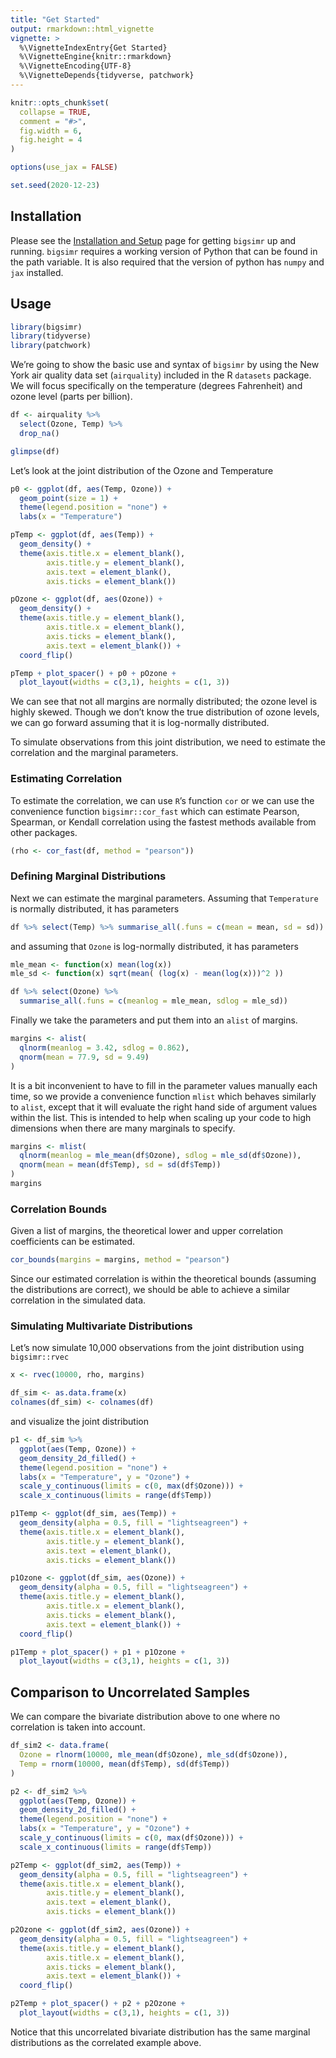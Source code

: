 ```yaml
---
title: "Get Started"
output: rmarkdown::html_vignette
vignette: >
  %\VignetteIndexEntry{Get Started}
  %\VignetteEngine{knitr::rmarkdown}
  %\VignetteEncoding{UTF-8}
  %\VignetteDepends{tidyverse, patchwork}
---
```


```r
knitr::opts_chunk$set(
  collapse = TRUE,
  comment = "#>",
  fig.width = 6,
  fig.height = 4
)

options(use_jax = FALSE)

set.seed(2020-12-23)
```

## Installation

Please see the [Installation and Setup](https://schisslergroup.github.io/bigsimr/articles/install-bigsimr.html) page for getting `bigsimr` up and running. `bigsimr` requires a working version of Python that can be found in the path variable. It is also required that the version of python has `numpy` and `jax` installed.

## Usage

```r
library(bigsimr)
library(tidyverse)
library(patchwork)
```

We're going to show the basic use and syntax of `bigsimr` by using the New York air quality data set (`airquality`) included in the R `datasets` package. We will focus specifically on the temperature (degrees Fahrenheit) and ozone level (parts per billion).

```r
df <- airquality %>%
  select(Ozone, Temp) %>%
  drop_na()

glimpse(df)
```

Let's look at the joint distribution of the Ozone and Temperature

```r
p0 <- ggplot(df, aes(Temp, Ozone)) +
  geom_point(size = 1) +
  theme(legend.position = "none") +
  labs(x = "Temperature")

pTemp <- ggplot(df, aes(Temp)) + 
  geom_density() +
  theme(axis.title.x = element_blank(),
        axis.title.y = element_blank(),
        axis.text = element_blank(),
        axis.ticks = element_blank())

pOzone <- ggplot(df, aes(Ozone)) + 
  geom_density() + 
  theme(axis.title.y = element_blank(),
        axis.title.x = element_blank(),
        axis.ticks = element_blank(),
        axis.text = element_blank()) +
  coord_flip() 

pTemp + plot_spacer() + p0 + pOzone + 
  plot_layout(widths = c(3,1), heights = c(1, 3))
```

We can see that not all margins are normally distributed; the ozone level is highly skewed. Though we don't know the true distribution of ozone levels, we can go forward assuming that it is log-normally distributed.

To simulate observations from this joint distribution, we need to estimate the correlation and the marginal parameters.

### Estimating Correlation

To estimate the correlation, we can use `R`'s function `cor` or we can use the convenience function `bigsimr::cor_fast` which can estimate Pearson, Spearman, or Kendall correlation using the fastest methods available from other packages.

```r
(rho <- cor_fast(df, method = "pearson"))
```

### Defining Marginal Distributions

Next we can estimate the marginal parameters. Assuming that `Temperature` is normally distributed, it has parameters

```r
df %>% select(Temp) %>% summarise_all(.funs = c(mean = mean, sd = sd))
```

and assuming that `Ozone` is log-normally distributed, it has parameters

```r
mle_mean <- function(x) mean(log(x))
mle_sd <- function(x) sqrt(mean( (log(x) - mean(log(x)))^2 ))

df %>% select(Ozone) %>% 
  summarise_all(.funs = c(meanlog = mle_mean, sdlog = mle_sd))
```

Finally we take the parameters and put them into an `alist` of margins.

```r
margins <- alist(
  qlnorm(meanlog = 3.42, sdlog = 0.862),
  qnorm(mean = 77.9, sd = 9.49)
)
```

It is a bit inconvenient to have to fill in the parameter values manually each time, so we provide a convenience function `mlist` which behaves similarly to `alist`, except that it will evaluate the right hand side of argument values within the list. This is intended to help when scaling up your code to high dimensions when there are many marginals to specify.

```r
margins <- mlist(
  qlnorm(meanlog = mle_mean(df$Ozone), sdlog = mle_sd(df$Ozone)),
  qnorm(mean = mean(df$Temp), sd = sd(df$Temp))
)
margins
```

### Correlation Bounds

Given a list of margins, the theoretical lower and upper correlation coefficients can be estimated.

```r
cor_bounds(margins = margins, method = "pearson")
```

Since our estimated correlation is within the theoretical bounds (assuming the distributions are correct), we should be able to achieve a similar correlation in the simulated data.

### Simulating Multivariate Distributions

Let's now simulate 10,000 observations from the joint distribution using `bigsimr::rvec`

```r
x <- rvec(10000, rho, margins)

df_sim <- as.data.frame(x)
colnames(df_sim) <- colnames(df)
```

and visualize the joint distribution

```r
p1 <- df_sim %>%
  ggplot(aes(Temp, Ozone)) +
  geom_density_2d_filled() +
  theme(legend.position = "none") +
  labs(x = "Temperature", y = "Ozone") +
  scale_y_continuous(limits = c(0, max(df$Ozone))) +
  scale_x_continuous(limits = range(df$Temp))

p1Temp <- ggplot(df_sim, aes(Temp)) + 
  geom_density(alpha = 0.5, fill = "lightseagreen") +
  theme(axis.title.x = element_blank(),
        axis.title.y = element_blank(),
        axis.text = element_blank(),
        axis.ticks = element_blank())

p1Ozone <- ggplot(df_sim, aes(Ozone)) + 
  geom_density(alpha = 0.5, fill = "lightseagreen") + 
  theme(axis.title.y = element_blank(),
        axis.title.x = element_blank(),
        axis.ticks = element_blank(),
        axis.text = element_blank()) +
  coord_flip() 

p1Temp + plot_spacer() + p1 + p1Ozone + 
  plot_layout(widths = c(3,1), heights = c(1, 3))
```

## Comparison to Uncorrelated Samples

We can compare the bivariate distribution above to one where no correlation is taken into account.

```r
df_sim2 <- data.frame(
  Ozone = rlnorm(10000, mle_mean(df$Ozone), mle_sd(df$Ozone)),
  Temp = rnorm(10000, mean(df$Temp), sd(df$Temp))
)
```

```r
p2 <- df_sim2 %>%
  ggplot(aes(Temp, Ozone)) +
  geom_density_2d_filled() +
  theme(legend.position = "none") +
  labs(x = "Temperature", y = "Ozone") +
  scale_y_continuous(limits = c(0, max(df$Ozone))) +
  scale_x_continuous(limits = range(df$Temp))

p2Temp <- ggplot(df_sim2, aes(Temp)) + 
  geom_density(alpha = 0.5, fill = "lightseagreen") +
  theme(axis.title.x = element_blank(),
        axis.title.y = element_blank(),
        axis.text = element_blank(),
        axis.ticks = element_blank())

p2Ozone <- ggplot(df_sim2, aes(Ozone)) + 
  geom_density(alpha = 0.5, fill = "lightseagreen") + 
  theme(axis.title.y = element_blank(),
        axis.title.x = element_blank(),
        axis.ticks = element_blank(),
        axis.text = element_blank()) +
  coord_flip() 

p2Temp + plot_spacer() + p2 + p2Ozone + 
  plot_layout(widths = c(3,1), heights = c(1, 3))
```

Notice that this uncorrelated bivariate distribution has the same marginal distributions as the correlated example above.
